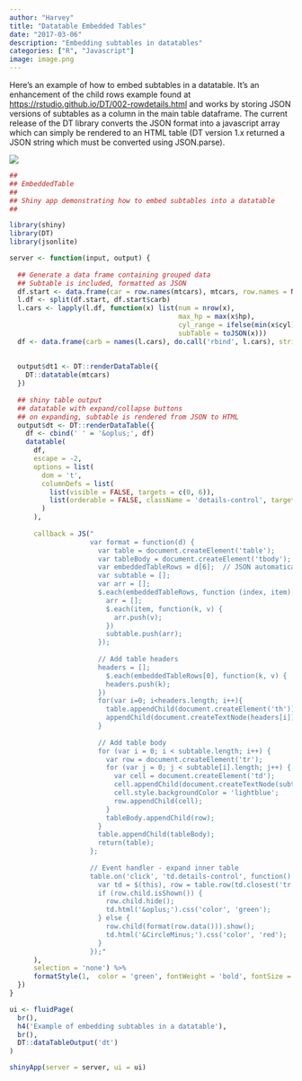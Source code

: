 ```yaml
---
author: "Harvey"
title: "Datatable Embedded Tables"
date: "2017-03-06"
description: "Embedding subtables in datatables"
categories: ["R", "Javascript"]
image: image.png
---
```


Here’s an example of how to embed subtables in a datatable.  It’s an enhancement of the child rows example found at 
[https://rstudio.github.io/DT/002-rowdetails.html](https://rstudio.github.io/DT/002-rowdetails.html) and works by storing JSON versions of subtables as a column in the main table dataframe. 
The current release of the DT library converts the JSON format into a javascript array which can simply be rendered to an HTML table 
(DT version 1.x returned a JSON string which must be converted using JSON.parse).

![](embed-table.gif)

```r
##
## EmbeddedTable
## 
## Shiny app demonstrating how to embed subtables into a datatable
##

library(shiny)
library(DT)
library(jsonlite)

server <- function(input, output) {
  
  ## Generate a data frame containing grouped data
  ## Subtable is included, formatted as JSON
  df.start <- data.frame(car = row.names(mtcars), mtcars, row.names = NULL, stringsAsFactors = FALSE)
  l.df <- split(df.start, df.start$carb)
  l.cars <- lapply(l.df, function(x) list(num = nrow(x),
                                          max_hp = max(x$hp),
                                          cyl_range = ifelse(min(x$cyl) == max(x$cyl), min(x$cyl), paste(range(x$cyl), collapse = '-')),
                                          subTable = toJSON(x)))
  df <- data.frame(carb = names(l.cars), do.call('rbind', l.cars), stringsAsFactors = FALSE)
  
  
  output$dt1 <- DT::renderDataTable({
    DT::datatable(mtcars)
  })
  
  ## shiny table output
  ## datatable with expand/collapse buttons
  ## on expanding, subtable is rendered from JSON to HTML
  output$dt <- DT::renderDataTable({
    df <- cbind(' ' = '&oplus;', df)
    datatable(
      df, 
      escape = -2,
      options = list(
        dom = 't',
        columnDefs = list(
          list(visible = FALSE, targets = c(0, 6)),  
          list(orderable = FALSE, className = 'details-control', targets = 1)
        )
      ),
      
      callback = JS("
                    var format = function(d) {
                      var table = document.createElement('table');
                      var tableBody = document.createElement('tbody');
                      var embeddedTableRows = d[6];  // JSON automatically converted to array
                      var subtable = [];
                      var arr = [];
                      $.each(embeddedTableRows, function (index, item) {
                        arr = [];
                        $.each(item, function(k, v) {
                          arr.push(v);
                        })
                        subtable.push(arr);
                      });
                      
                      // Add table headers
                      headers = [];
                        $.each(embeddedTableRows[0], function(k, v) {
                        headers.push(k);
                      })
                      for(var i=0; i<headers.length; i++){
                        table.appendChild(document.createElement('th')).
                        appendChild(document.createTextNode(headers[i]));
                      }
                      
                      // Add table body
                      for (var i = 0; i < subtable.length; i++) {
                        var row = document.createElement('tr');
                        for (var j = 0; j < subtable[i].length; j++) {
                          var cell = document.createElement('td');
                          cell.appendChild(document.createTextNode(subtable[i][j]));
                          cell.style.backgroundColor = 'lightblue';
                          row.appendChild(cell);
                        }
                        tableBody.appendChild(row);
                      }
                      table.appendChild(tableBody);
                      return(table);
                    };
                    
                    // Event handler - expand inner table
                    table.on('click', 'td.details-control', function() {
                      var td = $(this), row = table.row(td.closest('tr'));
                      if (row.child.isShown()) {
                        row.child.hide();
                        td.html('&oplus;').css('color', 'green');
                      } else {
                        row.child(format(row.data())).show();
                        td.html('&CircleMinus;').css('color', 'red');
                      }
                    });"
      ),
      selection = 'none') %>% 
      formatStyle(1,  color = 'green', fontWeight = 'bold', fontSize = '150%', cursor = 'pointer')
  })
}

ui <- fluidPage(
  br(),
  h4('Example of embedding subtables in a datatable'),
  br(),
  DT::dataTableOutput('dt')
)

shinyApp(server = server, ui = ui)
```
